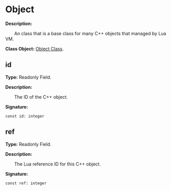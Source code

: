 
# Object

**Description:**

&emsp;&emsp;An class that is a base class for many C++ objects that managed by Lua VM.

**Class Object:** [Object Class](/docs/api/Class%20Object/Object).

## id

**Type:** Readonly Field.

**Description:**

&emsp;&emsp;The ID of the C++ object.

**Signature:**
```tl
const id: integer
```

## ref

**Type:** Readonly Field.

**Description:**

&emsp;&emsp;The Lua reference ID for this C++ object.

**Signature:**
```tl
const ref: integer
```